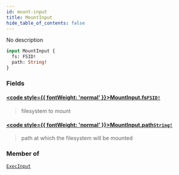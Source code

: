 ```yaml
---
id: mount-input
title: MountInput
hide_table_of_contents: false
---
```








No description

```graphql
input MountInput {
  fs: FSID!
  path: String!
}
```


### Fields

#### [<code style={{ fontWeight: 'normal' }}>MountInput.<b>fs</b></code>](#)<Bullet />[`FSID!`](/reference/api/scalars/fsid) <Badge class="secondary" text="non-null"/> <Badge class="secondary" text="scalar"/>
> filesystem to mount
> 

#### [<code style={{ fontWeight: 'normal' }}>MountInput.<b>path</b></code>](#)<Bullet />[`String!`](/reference/api/scalars/string) <Badge class="secondary" text="non-null"/> <Badge class="secondary" text="scalar"/>
> path at which the filesystem will be mounted
> 



### Member of

[`ExecInput`](/reference/api/inputs/exec-input)  <Badge class="secondary" text="input"/>



